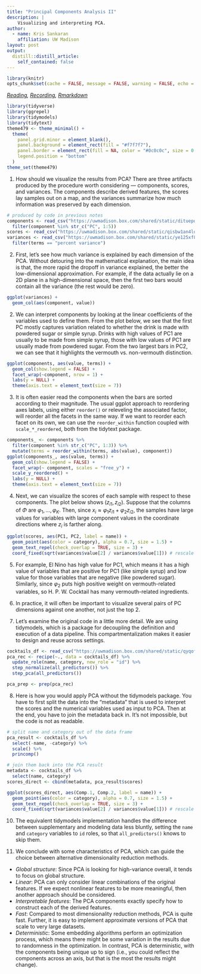 ```yaml
---
title: "Principal Components Analysis II"
description: |
    Visualizing and interpreting PCA.
author:
  - name: Kris Sankaran
    affiliation: UW Madison
layout: post
output:
  distill::distill_article:
    self_contained: false
---
```


```r
library(knitr)
opts_chunk$set(cache = FALSE, message = FALSE, warning = FALSE, echo = TRUE)
```

_[Reading](https://juliasilge.com/blog/cocktail-recipes-umap/), [Recording](https://mediaspace.wisc.edu/media/Week%2010%20%5B3%5D%20Principal%20Components%20Analysis%20II/1_uows5d33), [Rmarkdown](https://github.com/krisrs1128/stat436_s24/blob/main/notes/2024-12-27-week10-3.Rmd)_

```r
library(tidyverse)
library(ggrepel)
library(tidymodels)
library(tidytext)
theme479 <- theme_minimal() + 
  theme(
    panel.grid.minor = element_blank(),
    panel.background = element_rect(fill = "#f7f7f7"),
    panel.border = element_rect(fill = NA, color = "#0c0c0c", size = 0.6),
    legend.position = "bottom"
  )
theme_set(theme479)
```

1. How should we visualize the results from PCA? There are three artifacts
produced by the procedure worth considering — components, scores, and variances.
The components describe derived features, the scores lay samples out on a map,
and the variances summarize how much information was preserved by each
dimension.

```r
# produced by code in previous notes
components <- read_csv("https://uwmadison.box.com/shared/static/dituepd0751qqsims22v2liukuk0v4bf.csv") %>%
  filter(component %in% str_c("PC", 1:5))
scores <- read_csv("https://uwmadison.box.com/shared/static/qisbw1an4lo8naifoxyu4dqv4bfsotcu.csv")
variances <- read_csv("https://uwmadison.box.com/shared/static/ye125xf8800zc5eh3rfeyzszagqkaswf.csv") %>%
  filter(terms == "percent variance")
```

2. First, let's see how much variance is explained by each dimension of the PCA.
Without detouring into the mathematical explanation, the main idea is that, the
more rapid the dropoff in variance explained, the better the low-dimensional
approximation. For example, if the data actually lie on a 2D plane in a
high-dimensional space, then the first two bars would contain all the variance
(the rest would be zero).

```r
ggplot(variances) +
  geom_col(aes(component, value))
```

2. We can interpret components by looking at the linear coefficients of the
variables used to define them. From the plot below, we see that the first PC
mostly captures variation related to whether the drink is made with powdered
sugar or simple syrup. Drinks with high values of PC1 are usually to be made
from simple syrup, those with low values of PC1 are usually made from powdered
sugar. From the two largest bars in PC2, we can see that it highlights the
vermouth vs. non-vermouth distinction.

```r
ggplot(components, aes(value, terms)) +
  geom_col(show.legend = FALSE) +
  facet_wrap(~component, nrow = 1) +
  labs(y = NULL) +
  theme(axis.text = element_text(size = 7))
```

3. It is often easier read the components when the bars are sorted according to
their magnitude. The usual ggplot approach to reordering axes labels, using
either `reorder()` or releveling the associated factor, will reorder all the
facets in the same way. If we want to reorder each facet on its own, we can use
the `reorder_within` function coupled with `scale_*_reordered`, both from the
tidytext package.

```r
components_ <- components %>%
  filter(component %in% str_c("PC", 1:3)) %>%
  mutate(terms = reorder_within(terms, abs(value), component))
ggplot(components_, aes(value, terms)) +
  geom_col(show.legend = FALSE) +
  facet_wrap(~ component, scales = "free_y") +
  scale_y_reordered() +
  labs(y = NULL) +
  theme(axis.text = element_text(size = 7))
```

4. Next, we can visualize the scores of each sample with respect to these
components. The plot below shows $\left(z_{i1}, z_{i2}\right)$. Suppose that the
columns of $\Phi$ are $\varphi_{1}, \dots, \varphi_{K}$. Then, since $x_{i}
\approx \varphi_{1}z_{i1} + \varphi_{2} z_{i2}$, the samples have large values
for variables with large component values in the coordinate directions where
$z_{i}$ is farther along.

```r
ggplot(scores, aes(PC1, PC2, label = name)) +
  geom_point(aes(color = category), alpha = 0.7, size = 1.5) +
  geom_text_repel(check_overlap = TRUE, size = 3) +
  coord_fixed(sqrt(variances$value[2] / variances$value[1])) # rescale axes to reflect variance
```

5. For example, El Nino has high value for PC1, which means it has a high value
of variables that are positive for PC1 (like simple syrup) and low value for
those variables that are negative (like powdered sugar). Similarly, since
$\varphi_{2}$ puts high positive weight on vermouth-related variables, so H. P.
W. Cocktail has many vermouth-related ingredients.

6. In practice, it will often be important to visualize several pairs of PC
dimensions against one another, not just the top 2.

7. Let’s examine the original code in a little more detail. We are using
tidymodels, which is a package for decoupling the definition and execution of a
data pipeline. This compartmentalization makes it easier to design and reuse
across settings.

```r
cocktails_df <- read_csv("https://uwmadison.box.com/shared/static/qyqof2512qsek8fpnkqqiw3p1jb77acf.csv")
pca_rec <- recipe(~., data = cocktails_df) %>%
  update_role(name, category, new_role = "id") %>%
  step_normalize(all_predictors()) %>%
  step_pca(all_predictors())

pca_prep <- prep(pca_rec)
```

8. Here is how you would apply PCA without the tidymodels package. You have to
first split the data into the "metadata" that is used to interpret the scores
and the numerical variables used as input to PCA. Then at the end, you have to
join the metadata back in. It's not impossible, but the code is not as readable.

```r
# split name and category out of the data frame
pca_result <- cocktails_df %>%
  select(-name, -category) %>%
  scale() %>%
  princomp()

# join them back into the PCA result
metadata <- cocktails_df %>%
  select(name, category)
scores_direct <- cbind(metadata, pca_result$scores)

ggplot(scores_direct, aes(Comp.1, Comp.2, label = name)) +
  geom_point(aes(color = category), alpha = 0.7, size = 1.5) +
  geom_text_repel(check_overlap = TRUE, size = 3) +
  coord_fixed(sqrt(variances$value[2] / variances$value[1])) # rescale axes to reflect variance
```

10. The equivalent tidymodels implementation handles the difference between
supplementary and modeling data less bluntly, setting the `name` and `category`
variables to `id` roles, so that `all_predictors()` knows to skip them.

11. We conclude with some characteristics of PCA, which can guide the choice
between alternative dimensionality reduction methods.

  * *Global structure*: Since PCA is looking for high-variance overall, it tends
  to focus on global structure.
  * *Linear*: PCA can only consider linear combinations of the original
  features. If we expect nonlinear features to be more meaningful, then another
  approach should be considered.
  * *Interpretable features*: The PCA components exactly specify how to
  construct each of the derived features.
  * *Fast*: Compared to most dimensionality reduction methods, PCA is quite
  fast. Further, it is easy to implement approximate versions of PCA that scale
  to very large datasets.
  * *Deterministic*: Some embedding algorithms perform an optimization process,
  which means there might be some variation in the results due to randomness in
  the optimization. In contrast, PCA is deterministic, with the components being
  unique up to sign (i.e., you could reflect the components across an axis, but
  that is the most the results might change).
  
